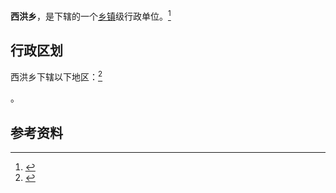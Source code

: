{{中国乡级行政区|41/17/22/216/000}}

'''西洪乡'''，是{{PRC admin/fullname|41/17/22/216/000|3}}下辖的一个[[乡镇|乡镇]]级行政单位。<ref>{{PRC admin/ref sgc|{{PRC admin/parent|41/17/22/216/000}}}}</ref>

== 行政区划 ==

西洪乡下辖以下地区：<ref>{{PRC admin/ref sgc|41/17/22/216/000}}</ref>

{{PRC admin/children|41/17/22/216/000}}。

== 参考资料 ==

{{reflist}}

{{行政区划小作品}}
{{PRC admin/navcat|41/17/22/216/000}}